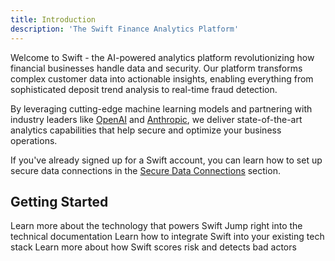 ```yaml
---
title: Introduction
description: 'The Swift Finance Analytics Platform'
---
```

Welcome to Swift - the AI-powered analytics platform revolutionizing how financial businesses handle data and security. Our platform 
transforms complex customer data into actionable insights, enabling everything from sophisticated deposit trend analysis to 
real-time fraud detection.

By leveraging cutting-edge machine learning models and partnering with industry leaders like [OpenAI](https://openai.com/) and 
[Anthropic](https://www.anthropic.com/), we deliver  state-of-the-art analytics capabilities that help secure and optimize your 
business operations.

If you've already signed up for a Swift account, you can learn how to set up secure data connections in the [Secure Data Connections](/Secure-Data-Connections) section.

## Getting Started

<CardGroup cols={2}>
  <Card
    title="What Powers Swift?"
    icon="power-off"
    href="What-Powers-Swift"
  >
    Learn more about the technology that powers Swift
  </Card>
  <Card
    title="Reference APIs"
    icon="code"
    href="api-reference"
  >
    Jump right into the technical documentation
  </Card>
  <Card
    title="Integration Overview"
    icon="screwdriver-wrench"
    href="Integration-Overview"
  >
    Learn how to integrate Swift into your existing tech stack
  </Card>
  <Card
    title="Risk Scoring"
    icon="user-secret"
    href="Risk-Score"
  >
    Learn more about how Swift scores risk and detects bad actors
  </Card>
</CardGroup>

